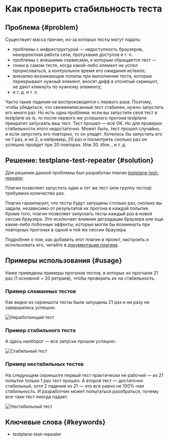 # Как проверить стабильность теста

## Проблема {#problem}

Существует масса причин, из-за которых тесты могут падать:

-   проблемы с инфраструктурой — недоступность браузеров, некорректная работа сети, протухание доступов и т. п.
-   проблемы с внешними сервисами, к которым обращается тест —
-   гонки в самом тесте, когда какой-либо элемент не успел прорисоваться, а контрольное время его ожидания истекло;
-   внезапно возникающие попапы при выполнении теста, которые перекрывают нужный элемент, вносят дифф в отснятый скриншот, не дают кликнуть по нужному элементу;
-   и т. д. и т. п.

Часто такие падения не воспроизводятся с первого раза. Поэтому, чтобы убедиться, что свеженаписанный тест стабилен, нужно запустить его много раз. Но есть одна проблема: если вы запустите свой тест в testplane _as is,_ то после первого же успешного прогона testplane прекратит запускать ваш тест. Тест прошел — всё ОК. Но для проверки стабильности этого недостаточно. Может быть, тест прошел случайно, и если запустить его повторно, то он упадет. Хотелось бы запустить его не 1 раз, и не 2, а например, 20 раз и посмотреть сколько раз он успешно пройдет при 20 повторах. Или 30. Или... и т. д.

## Решение: testplane-test-repeater {#solution}

Для решения данной проблемы был разработан плагин [testplane-test-repeater][testplane-test-repeater].

Плагин позволяет запустить один и тот же тест (или группу тестов) требуемое количество раз.

Плагин гарантирует, что тесты будут запущены столько раз, сколько вы задали, независимо от результатов их прогона в каждой попытке. Кроме того, плагин позволяет запускать тесты каждый раз в новой сессии браузера. Это исключает влияние деградации браузера или еще какие-либо побочные эффекты, которые могли бы возникнуть при повторных прогонах в одной и той же сессии браузера.

Подробнее о том, как добавить этот плагин в проект, настроить и использовать его, читайте в [документации плагина][testplane-test-repeater].

## Примеры использования {#usage}

Ниже приведены примеры прогонов тестов, в которых их прогнали 21 раз (1 основной + 20 ретраев), чтобы проверить их на стабильность.

### Пример сломанных тестов

Как видно из скриншота тесты были запущены 21 раз и ни разу не завершились успешно:

![Неработающий тест](/img/docs/guides/how-to-check-test-stability.total-failure.png)

### Пример стабильного теста

А здесь наоборот — все запуски прошли успешно:

![Стабильный тест](/img/docs/guides/how-to-check-test-stability.total-success.png)

### Пример нестабильных тестов

На следующем скриншоте первый тест практически не рабочий — из 21 попытки только 1 раз тест прошел. А второй тест — достаточно стабильный, хотя 2 падения из 21 — это все равно не 100%-ная стабильность. И разработчик может попытаться разобраться, почему все-таки тест иногда падает.

![Нестабильный тест](/img/docs/guides/how-to-check-test-stability.unstable-test.png)

## Ключевые слова {#keywords}

-   testplane-test-repeater

[testplane-test-repeater]: ../../plugins/testplane-test-repeater
